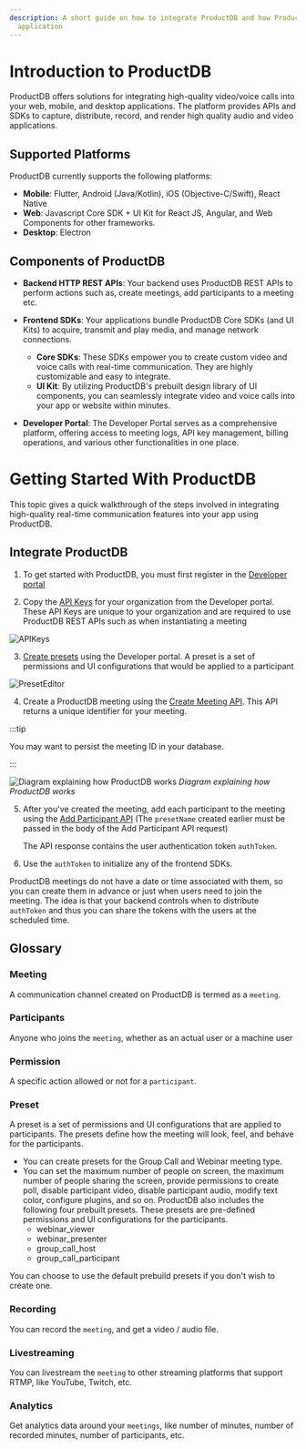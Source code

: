 ```yaml
---
description: A short guide on how to integrate ProductDB and how ProductDB works with your
  application
---
```


# Introduction to ProductDB

ProductDB offers solutions for integrating high-quality video/voice calls into your
web, mobile, and desktop applications. The platform provides APIs and SDKs to capture, distribute, record, and render high quality audio and video applications.

## Supported Platforms

ProductDB currently supports the following platforms:

- **Mobile**: Flutter, Android (Java/Kotlin), iOS (Objective-C/Swift), React Native
- **Web**: Javascript Core SDK + UI Kit for React JS, Angular, and Web Components for other frameworks.
- **Desktop**: Electron

## Components of ProductDB

- **Backend HTTP REST APIs**: Your backend uses ProductDB REST APIs to perform
  actions such as, create meetings, add participants to a meeting etc.
- **Frontend SDKs**: Your applications bundle ProductDB Core SDKs (and UI Kits) to
  acquire, transmit and play media, and manage network connections.

  - **Core SDKs**: These SDKs empower you to create custom video and voice calls with real-time communication. They are highly customizable and easy to integrate.
  - **UI Kit**: By utilizing ProductDB's prebuilt design library of UI components, you can seamlessly integrate video and voice calls into your app or website within minutes.

- **Developer Portal**: The Developer Portal serves as a comprehensive platform, offering access to meeting logs, API key management, billing operations, and various other functionalities in one place.

# Getting Started With ProductDB

This topic gives a quick
walkthrough of the steps involved in integrating high-quality real-time
communication features into your app using ProductDB.

## Integrate ProductDB

1. To get started with ProductDB, you must first register in the
   [Developer portal](https://dev.productdb.io)

2. Copy the [API Keys](https://dev.productdb.io/apikeys) for your organization from
   the Developer portal. These API Keys are unique to your organization and are
   required to use ProductDB REST APIs such as when instantiating a meeting

![APIKeys](/static/home/api-keys.png)

3. [Create presets](https://dev.productdb.io/roles-presets) using the Developer
   portal. A preset is a set of permissions and UI configurations that would be
   applied to a participant

![PresetEditor](/static/home/create-preset.png)

4. Create a ProductDB meeting using the
   [Create Meeting API](/api#/operations/create_meeting). This API returns a
   unique identifier for your meeting. <br/>

:::tip

You may want to persist the meeting ID in your database.

:::

![Diagram explaining how ProductDB works](/static/home/how-ProductDB-works-v2.png)
_Diagram explaining how ProductDB works_

5. After you've created the meeting, add each participant to the meeting using
   the [Add Participant API](/api#/operations/add_participant) (The `presetName`
   created earlier must be passed in the body of the Add Participant API
   request)

   The API response contains the user authentication token `authToken`.

6. Use the `authToken` to initialize any of the frontend SDKs.

ProductDB meetings do not have a date or time associated with them, so you can create
them in advance or just when users need to join the meeting. The idea is that
your backend controls when to distribute `authToken` and thus you can share the
tokens with the users at the scheduled time.

## Glossary

### Meeting

A communication channel created on ProductDB is termed as a `meeting`.

### Participants

Anyone who joins the `meeting`, whether as an actual user or a machine user

### Permission

A specific action allowed or not for a `participant`.

### Preset

A preset is a set of permissions and UI configurations that are applied to
participants. The presets define how the meeting will look, feel, and behave for
the participants.

- You can create presets for the Group Call and Webinar meeting type.
- You can set the maximum number of people on screen, the maximum number of
  people sharing the screen, provide permissions to create poll, disable
  participant video, disable participant audio, modify text color, configure
  plugins, and so on. ProductDB also includes the following four prebuilt presets.
  These presets are pre-defined permissions and UI configurations for the
  participants.
  - webinar_viewer
  - webinar_presenter
  - group_call_host
  - group_call_participant

You can choose to use the default prebuild presets if you don't wish to create
one.

### Recording

You can record the `meeting`, and get a video / audio file.

### Livestreaming

You can livestream the `meeting` to other streaming platforms that support RTMP,
like YouTube, Twitch, etc.

### Analytics

Get analytics data around your `meetings`, like number of minutes, number of
recorded minutes, number of participants, etc.
